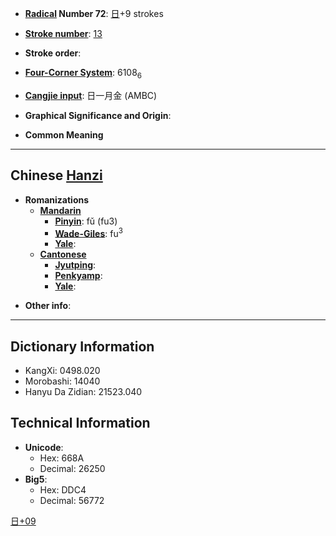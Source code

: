 * '''[[Wiktionary:Chinese radical index| Radical]] Number 72''': [[Wiktionary:Chinese radical index 日|日]]+9 strokes

* '''[[Wiktionary:Chinese total strokes index|Stroke number]]''': [[Wiktionary:Chinese total strokes index 13|13]]

* '''Stroke order''': 

* '''[[Wiktionary:Chinese four corner index|Four-Corner System]]''': 6108<sub>6</sub>

* '''[[Wiktionary:Chinese Cangjie index|Cangjie input]]''': 日一月金 (AMBC)

* '''Graphical Significance and Origin''': 

* '''Common Meaning'''

----

== Chinese [[Hanzi]] ==

* '''Romanizations'''
** '''[[Mandarin]]'''
*** '''[[Pinyin]]''': fǔ (fu3)
*** '''[[Wade-Giles]]''': fu<sup>3</sup>
*** '''[[Yale]]''': 
** '''[[Cantonese]]'''
*** '''[[Jyutping]]''':
*** '''[[Penkyamp]]''': 
*** '''[[Yale]]''': 

* '''Other info''': 

----

== Dictionary Information ==

* KangXi: 0498.020
* Morobashi: 14040
* Hanyu Da Zidian: 21523.040

== Technical Information ==

* '''Unicode''':
** Hex: 668A
** Decimal: 26250
* '''Big5''':
** Hex: DDC4
** Decimal: 56772

[[Category:CJKV Character articles lacking a common meaning|日+09]]